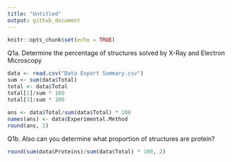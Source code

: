 ```yaml
---
title: "Untitled"
output: github_document
---
```


```r
knitr::opts_chunk$set(echo = TRUE)
```

Q1a. Determine the percentage of structures solved by X-Ray and Electron Microscopy
```r
data <- read.csv("Data Export Summary.csv")
sum <- sum(data$Total)
total <- data$Total
total[1]/sum * 100
total[3]/sum * 100
```

```r
ans <- data$Total/sum(data$Total) * 100
names(ans) <- data$Experimental.Method
round(ans, 2)
```

Q1b. Also can you determine what proportion of structures are protein?
```r
round(sum(data$Proteins)/sum(data$Total) * 100, 2)
```

